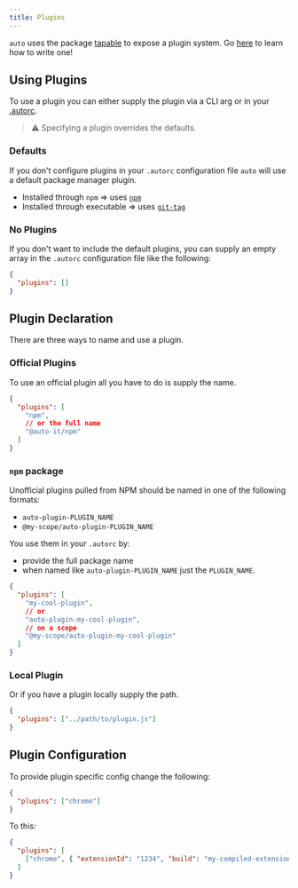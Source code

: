 ```yaml
---
title: Plugins
---
```


`auto` uses the package [tapable](https://github.com/webpack/tapable) to expose a plugin system. Go [here](./writing-plugins.md) to learn how to write one!

## Using Plugins

To use a plugin you can either supply the plugin via a CLI arg or in your [.autorc](./autorc.md#plugins).

> :warning: Specifying a plugin overrides the defaults.

### Defaults

If you don't configure plugins in your `.autorc` configuration file `auto` will use a default package manager plugin.

- Installed through `npm` => uses [`npm`](../generated/npm)
- Installed through executable => uses [`git-tag`](../generated/git-tag)

### No Plugins

If you don't want to include the default plugins, you can supply an empty array in the `.autorc` configuration file like the following:

```json
{
  "plugins": []
}
```

## Plugin Declaration

There are three ways to name and use a plugin.

### Official Plugins

To use an official plugin all you have to do is supply the name.

```json
{
  "plugins": [
    "npm",
    // or the full name
    "@auto-it/npm"
  ]
}
```

### `npm` package

Unofficial plugins pulled from NPM should be named in one of the following formats:

- `auto-plugin-PLUGIN_NAME`
- `@my-scope/auto-plugin-PLUGIN_NAME`

You use them in your `.autorc` by:

- provide the full package name
- when named like `auto-plugin-PLUGIN_NAME` just the `PLUGIN_NAME`.

```json
{
  "plugins": [
    "my-cool-plugin",
    // or
    "auto-plugin-my-cool-plugin",
    // on a scope
    "@my-scope/auto-plugin-my-cool-plugin"
  ]
}
```

### Local Plugin

Or if you have a plugin locally supply the path.

```json
{
  "plugins": ["../path/to/plugin.js"]
}
```

## Plugin Configuration

To provide plugin specific config change the following:

```json
{
  "plugins": ["chrome"]
}
```

To this:

```json
{
  "plugins": [
    ["chrome", { "extensionId": "1234", "build": "my-compiled-extension.zip" }]
  ]
}
```
